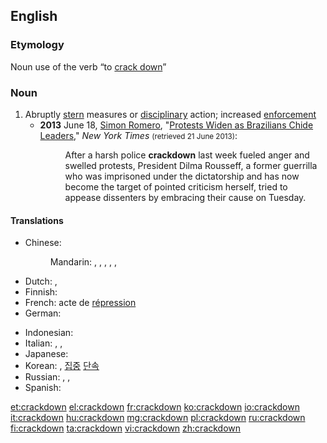 {{also|crack down}}
==English==

===Etymology===
Noun use of the verb “to [[crack down]]”

===Noun===
{{en-noun}}

# Abruptly [[stern]] measures or [[disciplinary]] action; increased [[enforcement]]
#* '''2013''' June 18, [[w:Simon Romero|Simon Romero]], "[http://www.nytimes.com/2013/06/19/world/americas/brazilian-leaders-brace-for-more-protests.html Protests Widen as Brazilians Chide Leaders]," ''New York Times'' <small>(retrieved 21 June 2013)</small>:
#*: After a harsh police '''crackdown''' last week fueled anger and swelled protests, President Dilma Rousseff, a former guerrilla who was imprisoned under the dictatorship and has now become the target of pointed criticism herself, tried to appease dissenters by embracing their cause on Tuesday.

====Translations====
{{trans-top|increased enforcement}}
* Chinese:
*: Mandarin: {{t|cmn|鎮壓|sc=Hani}}, {{t|cmn|镇压|tr=zhènyā|sc=Hani}}, {{t|cmn|痛擊|sc=Hani}}, {{t|cmn|痛击|tr=tòngjī|sc=Hani}}, {{t|cmn|彈壓|sc=Hani}}, {{t|cmn|弹压|tr=tányā|sc=Hani}}
* Dutch: {{t-|nl|repressie|f}}, {{t-|nl|onderdrukking|f}}
* Finnish: {{t-|fi|kurinpalautus}}
* French: acte de [[répression]]
* German: {{t-|de|scharfes Vorgehen|n}}
{{trans-mid}}
* Indonesian: {{t-|id|penggrebekan}}
* Italian: {{t|it|giro di vite}}, {{t|it|misura restrittiva}}, {{t|it|repressione|f}}
* Japanese: {{t-|ja|弾圧|tr=だんあつ, dan'atsu|sc=Jpan}}
* Korean: {{t+|ko|단속|tr=dansok|sc=Hang}}, [[집중]] [[단속]]
* Russian: {{qualifier|requires an object in genitive}} {{t+|ru|подавление|n|tr=podavlénije|sc=Cyrl}}, {{t+|ru|разгон|m|tr=razgón|sc=Cyrl}}, {{t-|ru|применение суровых мер|n|tr=primenénije suróvyx mer|sc=Cyrl}}
* Spanish: {{t+|es|represión}}
{{trans-bottom}}

[[et:crackdown]]
[[el:crackdown]]
[[fr:crackdown]]
[[ko:crackdown]]
[[io:crackdown]]
[[it:crackdown]]
[[hu:crackdown]]
[[mg:crackdown]]
[[pl:crackdown]]
[[ru:crackdown]]
[[fi:crackdown]]
[[ta:crackdown]]
[[vi:crackdown]]
[[zh:crackdown]]
